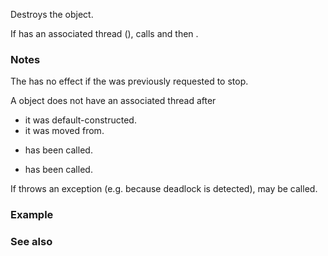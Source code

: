 {{cpp/thread/jthread/title|~jthread}}
{{cpp/thread/jthread/navbar}}
{{ddcl|since=c++20|
~jthread();
}}

Destroys the {{tt|jthread}} object.

If {{c|*this}} has an associated thread ({{c|1=joinable() == true}}), calls {{lc|request_stop()}} and then {{lc|join()}}.

===Notes===
The {{lc|request_stop()}} has no effect if the {{tt|jthread}} was previously requested to stop.

A {{tt|jthread}} object does not have an associated thread after
* it was default-constructed.
* it was moved from.
* {{lc|join()}} has been called.
* {{lc|detach()}} has been called.

If {{lc|join()}} throws an exception (e.g. because deadlock is detected), {{lc|std::terminate()}} may be called.

===Example===
{{example}}

===See also===
{{dsc begin}}
{{dsc inc|cpp/thread/thread/dsc destructor}}
{{dsc end}}

{{langlinks|es|ja|ru|zh}}